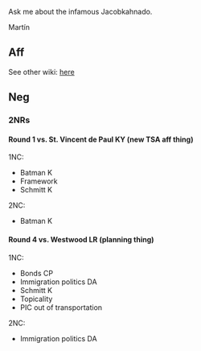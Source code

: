 Ask me about the infamous Jacobkahnado.

Martín

==Aff== 

See other wiki: [[@debatecoaches/2012-2013 - Glenbrook North (IL) - Kim Hill and Jacob Kahn#Affirmative-1AC%20-%20Stanford-Economy%20Advantage|here]]



==Neg== 

===2NRs=== 

====Round 1 vs. St. Vincent de Paul KY (new TSA aff thing)==== 

1NC:
* Batman K
* Framework
* Schmitt K

2NC:
* Batman K

====Round 4 vs. Westwood LR (planning thing)==== 

1NC:
* Bonds CP
* Immigration politics DA
* Schmitt K
* Topicality
* PIC out of transportation

2NC:
* Immigration politics DA